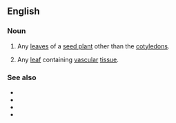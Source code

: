 {{also|true-leaf}}
==English==

===Noun===
{{en-noun|head=[[true]] [[leaf]]|[[true]] [[leaves]]}}

# {{lb|en|botany}} Any [[leaf|leaves]] of a [[seed plant]] other than the [[cotyledon]]s.
# {{lb|en|botany}} Any [[leaf]] containing [[vascular]] [[tissue]].

===See also===
* {{l|en|enation}}
* {{l|en|phyllidium}}
* {{l|en|megaphyll}}
* {{l|en|microphyll}}